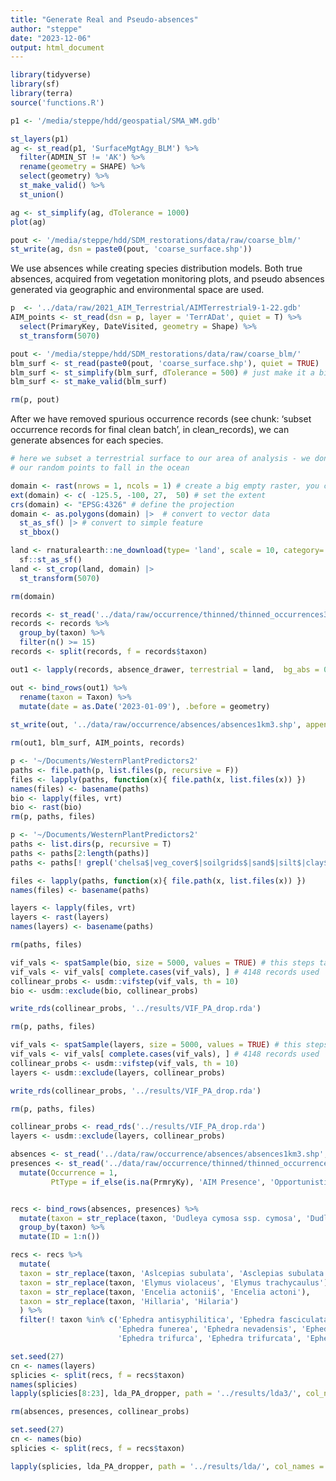 ```yaml
---
title: "Generate Real and Pseudo-absences"
author: "steppe"
date: "2023-12-06"
output: html_document
---
```


```r
library(tidyverse)
library(sf)
library(terra)
source('functions.R')
```

```r
p1 <- '/media/steppe/hdd/geospatial/SMA_WM.gdb'

st_layers(p1)
ag <- st_read(p1, 'SurfaceMgtAgy_BLM') %>% 
  filter(ADMIN_ST != 'AK') %>% 
  rename(geometry = SHAPE) %>% 
  select(geometry) %>% 
  st_make_valid() %>% 
  st_union()

ag <- st_simplify(ag, dTolerance = 1000)
plot(ag)

pout <- '/media/steppe/hdd/SDM_restorations/data/raw/coarse_blm/'
st_write(ag, dsn = paste0(pout, 'coarse_surface.shp'))
```

We use absences while creating species distribution models. 
Both true absences, acquired from vegetation monitoring plots, and pseudo absences generated via geographic and environmental space are used. 

```r

p  <- '../data/raw/2021_AIM_Terrestrial/AIMTerrestrial9-1-22.gdb'
AIM_points <- st_read(dsn = p, layer = 'TerrADat', quiet = T) %>%
  select(PrimaryKey, DateVisited, geometry = Shape) %>% 
  st_transform(5070) 

pout <- '/media/steppe/hdd/SDM_restorations/data/raw/coarse_blm/'
blm_surf <- st_read(paste0(pout, 'coarse_surface.shp'), quiet = TRUE)
blm_surf <- st_simplify(blm_surf, dTolerance = 500) # just make it a bit smaller. 
blm_surf <- st_make_valid(blm_surf)

rm(p, pout)
```


After we have removed spurious occurrence records (see chunk: 'subset occurrence records for final clean batch', in clean_records), we can generate absences for each species. 
```r

# here we subset a terrestrial surface to our area of analysis - we don't want all of
# our random points to fall in the ocean 

domain <- rast(nrows = 1, ncols = 1) # create a big empty raster, you can go in through sf too. 
ext(domain) <- c( -125.5, -100, 27,  50) # set the extent
crs(domain) <- "EPSG:4326" # define the projection
domain <- as.polygons(domain) |>  # convert to vector data
  st_as_sf() |> # convert to simple feature
  st_bbox()

land <- rnaturalearth::ne_download(type= 'land', scale = 10, category= 'physical') |>
  sf::st_as_sf()
land <- st_crop(land, domain) |>
  st_transform(5070)

rm(domain)

records <- st_read('../data/raw/occurrence/thinned/thinned_occurrences3.shp', quiet = TRUE)
records <- records %>% 
  group_by(taxon) %>% 
  filter(n() >= 15)
records <- split(records, f = records$taxon)

out1 <- lapply(records, absence_drawer, terrestrial = land,  bg_abs = 0.15, rand_dist = 1000)

out <- bind_rows(out1) %>% 
  rename(taxon = Taxon) %>% 
  mutate(date = as.Date('2023-01-09'), .before = geometry)
  
st_write(out, '../data/raw/occurrence/absences/absences1km3.shp', append = FALSE)

rm(out1, blm_surf, AIM_points, records)
```



```r

p <- '~/Documents/WesternPlantPredictors2'
paths <- file.path(p, list.files(p, recursive = F))
files <- lapply(paths, function(x){ file.path(x, list.files(x)) })
names(files) <- basename(paths)
bio <- lapply(files, vrt)
bio <- rast(bio)
rm(p, paths, files)

```

```r
p <- '~/Documents/WesternPlantPredictors2'
paths <- list.dirs(p, recursive = T)
paths <- paths[2:length(paths)]
paths <- paths[! grepl('chelsa$|veg_cover$|soilgrids$|sand$|silt$|clay$|phh2o$|cfvo$|soc$', paths) ]

files <- lapply(paths, function(x){ file.path(x, list.files(x)) })
names(files) <- basename(paths)

layers <- lapply(files, vrt)
layers <- rast(layers)
names(layers) <- basename(paths)

rm(paths, files)
```


```r
vif_vals <- spatSample(bio, size = 5000, values = TRUE) # this steps takes forever... 
vif_vals <- vif_vals[ complete.cases(vif_vals), ] # 4148 records used
collinear_probs <- usdm::vifstep(vif_vals, th = 10)
bio <- usdm::exclude(bio, collinear_probs)

write_rds(collinear_probs, '../results/VIF_PA_drop.rda')

rm(p, paths, files)
```

```r
vif_vals <- spatSample(layers, size = 5000, values = TRUE) # this steps takes forever... 
vif_vals <- vif_vals[ complete.cases(vif_vals), ] # 4148 records used
collinear_probs <- usdm::vifstep(vif_vals, th = 10)
layers <- usdm::exclude(layers, collinear_probs)

write_rds(collinear_probs, '../results/VIF_PA_drop.rda')

rm(p, paths, files)
```


```r

collinear_probs <- read_rds('../results/VIF_PA_drop.rda')
layers <- usdm::exclude(layers, collinear_probs)

absences <- st_read('../data/raw/occurrence/absences/absences1km3.shp', quiet = TRUE)
presences <- st_read('../data/raw/occurrence/thinned/thinned_occurrences3.shp', quiet = TRUE) %>% 
  mutate(Occurrence = 1, 
         PtType = if_else(is.na(PrmryKy), 'AIM Presence', 'Opportunistic Presence'), .before = geometry)


recs <- bind_rows(absences, presences) %>% 
  mutate(taxon = str_replace(taxon, 'Dudleya cymosa ssp. cymosa', 'Dudleya cymosa')) %>% 
  group_by(taxon) %>% 
  mutate(ID = 1:n()) 

recs <- recs %>% 
  mutate(
  taxon = str_replace(taxon, 'Aslcepias subulata', 'Asclepias subulata'),
  taxon = str_replace(taxon, 'Elymus violaceus', 'Elymus trachycaulus'),
  taxon = str_replace(taxon, 'Encelia actonii$', 'Encelia actoni'),
  taxon = str_replace(taxon, 'Hillaria', 'Hilaria')
  ) %>% 
  filter(! taxon %in% c('Ephedra antisyphilitica', 'Ephedra fasciculata', 'Ephedra coryi', 'Ephedra cutleri',
                        'Ephedra funerea', 'Ephedra nevadensis', 'Ephedra torreyana', 'Ephedra californica',
                        'Ephedra trifurca', 'Ephedra trifurcata', 'Ephedra viridis', 'Ephedra aspera'))

set.seed(27)
cn <- names(layers)
splicies <- split(recs, f = recs$taxon)
names(splicies)
lapply(splicies[8:23], lda_PA_dropper, path = '../results/lda3/', col_names = cn)

rm(absences, presences, collinear_probs)
```



```r

set.seed(27)
cn <- names(bio)
splicies <- split(recs, f = recs$taxon)

lapply(splicies, lda_PA_dropper, path = '../results/lda/', col_names = cn)
```



